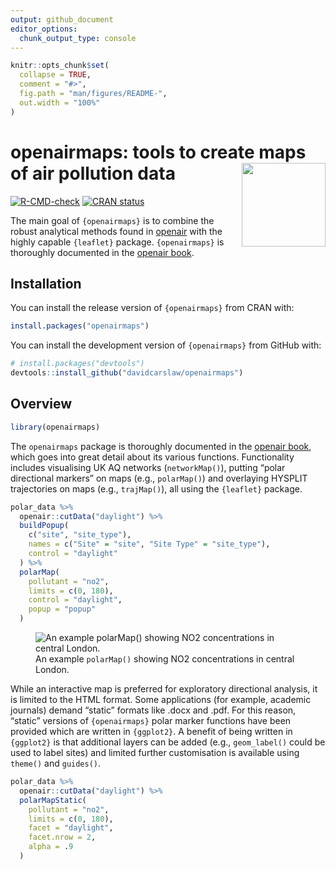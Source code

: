 ```yaml
---
output: github_document
editor_options: 
  chunk_output_type: console
---
```


<!-- README.md is generated from README.Rmd. Please edit that file -->

```r
knitr::opts_chunk$set(
  collapse = TRUE,
  comment = "#>",
  fig.path = "man/figures/README-",
  out.width = "100%"
)
```

# openairmaps: tools to create maps of air pollution data <img src="man/figures/logo.png" align="right" height="134" />

<!-- badges: start -->
[![R-CMD-check](https://github.com/davidcarslaw/openairmaps/actions/workflows/R-CMD-check.yaml/badge.svg)](https://github.com/davidcarslaw/openairmaps/actions/workflows/R-CMD-check.yaml)
[![CRAN status](https://www.r-pkg.org/badges/version/openairmaps)](https://CRAN.R-project.org/package=openairmaps)
<!-- badges: end -->

The main goal of `{openairmaps}` is to combine the robust analytical methods found in [openair](https://davidcarslaw.github.io/openair/) with the highly capable `{leaflet}` package. `{openairmaps}` is thoroughly documented in the [openair book](https://bookdown.org/david_carslaw/openair/maps-overview.html).

## Installation

You can install the release version of `{openairmaps}` from CRAN with:

``` r
install.packages("openairmaps")
```

You can install the development version of `{openairmaps}` from GitHub with:

``` r
# install.packages("devtools")
devtools::install_github("davidcarslaw/openairmaps")
```

## Overview

```r
library(openairmaps)
```

The `openairmaps` package is thoroughly documented in the [openair book](https://bookdown.org/david_carslaw/openair/maps-overview.html), which goes into great detail about its various functions. Functionality includes visualising UK AQ networks (`networkMap()`), putting "polar directional markers" on maps (e.g., `polarMap()`) and overlaying HYSPLIT trajectories on maps (e.g., `trajMap()`), all using the `{leaflet}` package.

```r
polar_data %>%
  openair::cutData("daylight") %>%
  buildPopup(
    c("site", "site_type"),
    names = c("Site" = "site", "Site Type" = "site_type"),
    control = "daylight"
  ) %>%
  polarMap(
    pollutant = "no2",
    limits = c(0, 180),
    control = "daylight",
    popup = "popup"
  )
```

![An example `polarMap()` showing NO2 concentrations in central London.](man/figures/README-examplemap.png)

While an interactive map is preferred for exploratory directional analysis, it is limited to the HTML format. Some applications (for example, academic journals) demand "static" formats like .docx and .pdf. For this reason, "static" versions of `{openairmaps}` polar marker functions have been provided which are written in `{ggplot2}`. A benefit of being written in `{ggplot2}` is that additional layers can be added (e.g., `geom_label()` could be used to label sites) and limited further customisation is available using `theme()` and `guides()`.

```r
polar_data %>%
  openair::cutData("daylight") %>%
  polarMapStatic(
    pollutant = "no2",
    limits = c(0, 180),
    facet = "daylight",
    facet.nrow = 2, 
    alpha = .9
  )
```

